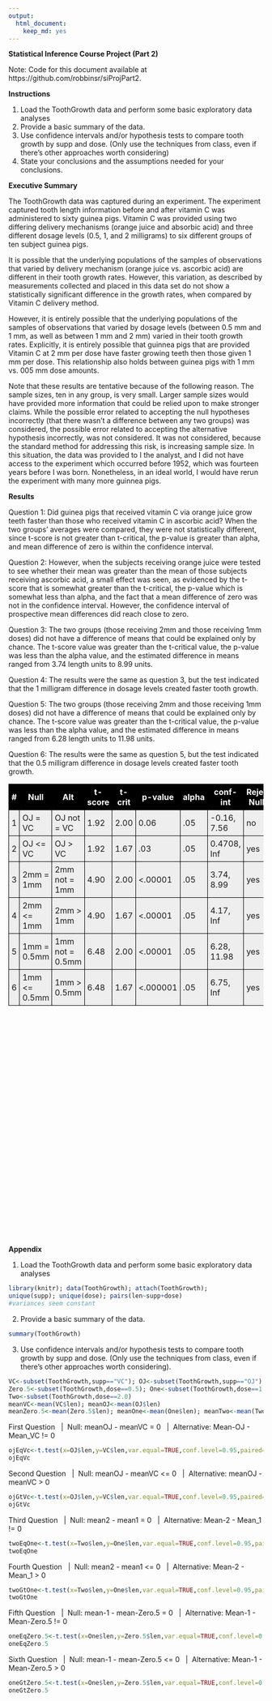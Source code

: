 ```yaml
---
output:
  html_document:
    keep_md: yes
---
```

**Statistical Inference Course Project (Part 2)**

Note: Code for this document available at https://github.com/robbinsr/siProjPart2.

**Instructions**

1. Load the ToothGrowth data and perform some basic exploratory data analyses 
2. Provide a basic summary of the data.
3. Use confidence intervals and/or hypothesis tests to compare tooth growth by supp and dose. (Only use the techniques from class, even if there's other approaches worth considering)
4. State your conclusions and the assumptions needed for your conclusions. 

**Executive Summary**

The ToothGrowth data was captured during an experiment. The experiment captured tooth length information before and after vitamin C was administered to sixty guinea pigs. Vitamin C was provided using two differing delivery mechanisms (orange juice and absorbic acid) and three different dosage levels (0.5, 1, and 2 milligrams) to six different groups of ten subject guinea pigs. 

It is possible that the underlying populations of the samples of observations that varied by delivery mechanism (orange juice vs. ascorbic acid) are different in their tooth growth rates. However, this variation, as described by measurements collected and placed in this data set do not show a statistically significant difference in the growth rates, when compared by Vitamin C delivery method. 

However, it is entirely possible that the underlying populations of the samples of observations that varied by dosage levels (between 0.5 mm and 1 mm, as well as between 1 mm and 2 mm) varied in their tooth growth rates. Explicitly, it is entirely possible that guinnea pigs that are provided Vitamin C at 2 mm per dose have faster growing teeth then those given 1 mm per dose. This relationship also holds between guinea pigs with 1 mm vs. 005 mm dose amounts.

Note that these results are tentative because of the following reason. The sample sizes, ten in any group, is very small. Larger sample sizes would have provided more information that could be relied upon to make stronger claims. While the possible error related to accepting the null hypotheses incorrectly (that there wasn't a difference between any two groups) was considered, the possible error related to accepting the alternative hypothesis incorrectly, was not considered. It was not considered, because the standard method for addressing this risk, is increasing sample size. In this situation, the data was provided to I the analyst, and I did not have access to the experiment which occurred before 1952, which was fourteen years before I was born. Nonetheless, in an ideal world, I would have rerun the experiment with many more guinnea pigs.

**Results**

Question 1: Did guinea pigs that received vitamin C via orange juice grow teeth faster than those who received vitamin C in ascorbic acid? When the two groups' averages were compared, they were not statistically different, since t-score is not greater than t-critical, the p-value is greater than alpha, and mean difference of zero is within the confidence interval. 

Question 2: However, when the subjects receiving orange juice were tested to see whether their mean was greater than the mean of those subjects receiving ascorbic acid, a small effect was seen, as evidenced by the t-score that is somewhat greater than the t-critical, the p-value which is somewhat less than alpha, and the fact that a mean difference of zero was not in the confidence interval. However, the confidence interval of prospective mean differences did reach close to zero.

Question 3: The two groups (those receiving 2mm and those receiving 1mm doses) did not have a difference of means that could be explained only by chance. The t-score value was greater than the t-critical value, the p-value was less than the alpha value, and the estimated difference in means ranged from 3.74 length units to 8.99 units.

Question 4: The results were the same as question 3, but the test indicated that the 1 milligram difference in dosage levels created faster tooth growth.

Question 5: The two groups (those receiving 2mm and those receiving 1mm doses) did not have a difference of means that could be explained only by chance. The t-score value was greater than the t-critical value, the p-value was less than the alpha value, and the estimated difference in means ranged from 6.28 length units to 11.98 units.

Question 6: The results were the same as question 5, but the test indicated that the 0.5 milligram difference in dosage levels created faster tooth growth.

<!-- Start Styles. Move the 'style' tags and everything between them to between the 'head' tags -->
<style type="text/css">
.myTable { width:100%;background-color:#eee;border-collapse:collapse; }
.myTable th { background-color:#000;color:white; }
.myTable td, .myTable th { padding:5px;border:1px solid #000; }
</style>
<!-- End Styles -->
<table class="myTable">
<tr>
<th >#</th><th>Null</th><th>Alt</th><th>t-score</th><th>t-crit</th>
<th>p-value</th><th>alpha</th><th>conf-int</th><th>Reject Null?</th>
</tr>
<tr>
<td>1</td><td>OJ = VC</td><td>OJ not = VC</td>
<td>1.92</td><td>2.00</td>
<td>0.06</td><td>.05</td>
<td>-0.16, 7.56</td><td>no</td>
</tr>
<tr>
<td>2</td><td>OJ <= VC</td><td>OJ > VC</td>
<td>1.92</td><td>1.67</td>
<td>.03</td><td>.05</td>
<td>0.4708, Inf</td><td>yes</td>
</tr>
<tr>
<td>3</td><td>2mm = 1mm</td><td>2mm not = 1mm</td>
<td>4.90</td><td>2.00</td>
<td><.00001</td><td>.05</td>
<td>3.74, 8.99</td><td>yes</td>
</tr>
<tr>
<td>4</td><td>2mm <= 1mm</td><td>2mm > 1mm</td>
<td>4.90</td><td>1.67</td>
<td><.00001</td><td>.05</td>
<td>4.17, Inf</td><td>yes</td>
</tr>
<tr>
<td>5</td><td>1mm = 0.5mm</td><td>1mm not = 0.5mm</td><td>6.48</td><td>2.00</td><td><.00001</td><td>.05</td>
<td>6.28, 11.98</td><td>yes</td>
</tr>
<tr>
<td>6</td><td>1mm <= 0.5mm</td><td>1mm > 0.5mm</td><td>6.48</td><td>1.67</td><td><.000001</td><td>.05</td>
<td>6.75, Inf</td><td>yes</td>
</tr>
</table>
<br>
<br>
<br>
<br>
<br>
<br>
<br>
<br>
<br>
<br>
<br>
<br>
<br>
<br>
<br>
<br>
<br>
<br>
<br>
<br>
<br>
<br>
<br><br>
<br>
<br>

**Appendix**

1. Load the ToothGrowth data and perform some basic exploratory data analyses 
```r
library(knitr); data(ToothGrowth); attach(ToothGrowth);
unique(supp); unique(dose); pairs(len~supp+dose)
#variances seem constant
```

2. Provide a basic summary of the data.
```r
summary(ToothGrowth)
```
3. Use confidence intervals and/or hypothesis tests to compare tooth growth by supp and dose. (Only use the techniques from class, even if there's other approaches worth considering). 

```r
VC<-subset(ToothGrowth,supp=="VC"); OJ<-subset(ToothGrowth,supp=="OJ")
Zero.5<-subset(ToothGrowth,dose==0.5); One<-subset(ToothGrowth,dose==1.0)
Two<-subset(ToothGrowth,dose==2.0)
meanVC<-mean(VC$len); meanOJ<-mean(OJ$len)
meanZero.5<-mean(Zero.5$len); meanOne<-mean(One$len); meanTwo<-mean(Two$len)
```
First Question &nbsp;&nbsp;|&nbsp; Null: meanOJ - meanVC =  0 &nbsp;&nbsp;|&nbsp; Alternative: Mean-OJ - Mean_VC != 0
```r
ojEqVc<-t.test(x=OJ$len,y=VC$len,var.equal=TRUE,conf.level=0.95,paired=FALSE,alternative=c("two.sided"))
ojEqVc
```
Second Question &nbsp;&nbsp;|&nbsp; Null: meanOJ - meanVC <=  0 &nbsp;&nbsp;|&nbsp; Alternative: meanOJ - meanVC >  0
```r
ojGtVc<-t.test(x=OJ$len,y=VC$len,var.equal=TRUE,conf.level=0.95,paired=FALSE,alternative=c("greater"))
ojGtVc
```
Third Question &nbsp;&nbsp;|&nbsp; Null: mean2 - mean1 =  0 &nbsp;&nbsp;|&nbsp; Alternative: Mean-2 - Mean_1 != 0
```r
twoEqOne<-t.test(x=Two$len,y=One$len,var.equal=TRUE,conf.level=0.95,paired=FALSE,alternative=c("two.sided"))
twoEqOne
```
Fourth Question &nbsp;&nbsp;|&nbsp; Null: mean2 - mean1 <=  0 &nbsp;&nbsp;|&nbsp; Alternative: Mean-2 - Mean_1 > 0
```r
twoGtOne<-t.test(x=Two$len,y=One$len,var.equal=TRUE,conf.level=0.95,paired=FALSE,alternative=c("greater"))
twoGtOne
```
Fifth Question &nbsp;&nbsp;|&nbsp; Null: mean-1 - mean-Zero.5 =  0 &nbsp;&nbsp;|&nbsp; Alternative: Mean-1 - Mean-Zero.5 != 0
```r
oneEqZero.5<-t.test(x=One$len,y=Zero.5$len,var.equal=TRUE,conf.level=0.95,paired=FALSE,alternative=c("two.sided"))
oneEqZero.5
```
Sixth Question &nbsp;&nbsp;|&nbsp; Null: mean-1 - mean-Zero.5 <=  0 &nbsp;&nbsp;|&nbsp; Alternative: Mean-1 - Mean-Zero.5 > 0
```r
oneGtZero.5<-t.test(x=One$len,y=Zero.5$len,var.equal=TRUE,conf.level=0.95,paired=FALSE,alternative=c("greater"))
oneGtZero.5
```

